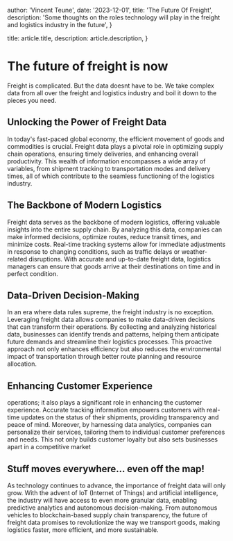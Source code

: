 
  author: 'Vincent Teune',
  date: '2023-12-01',
  title: 'The Future Of Freight',
  description:
    'Some thoughts on the roles technology will play in the freight and logistics industry in the future',
}

  title: article.title,
  description: article.description,
}


# The future of freight is now

Freight is complicated. But the data doesnt have to be.
We take complex data from all over the freight and logistics industry and boil it down to the pieces you need.

## Unlocking the Power of Freight Data

In today's fast-paced global economy,
the efficient movement of goods and commodities is crucial.
Freight data plays a pivotal role in optimizing supply chain operations, ensuring timely deliveries, and enhancing overall productivity.
This wealth of information encompasses a wide array of variables, from shipment tracking to transportation modes and delivery times,
all of which contribute to the seamless functioning of the logistics industry.

## The Backbone of Modern Logistics

Freight data serves as the backbone of modern logistics,
offering valuable insights into the entire supply chain. By analyzing this data, companies
can make informed decisions, optimize routes, reduce transit times, and minimize costs. Real-time
tracking systems allow for immediate adjustments in response to changing conditions, such as traffic
delays or weather-related disruptions. With accurate and up-to-date freight data, logistics managers can
ensure that goods arrive at their destinations on time and in perfect condition.

## Data-Driven Decision-Making

In an era where data rules supreme, the freight industry
is no exception. Leveraging freight data allows companies to make data-driven decisions that can
transform their operations. By collecting and analyzing historical data, businesses can identify trends
and patterns, helping them anticipate future demands and streamline their logistics processes. This proactive
approach not only enhances efficiency but also reduces the environmental impact of transportation through better
route planning and resource allocation.

## Enhancing Customer Experience

operations; it also plays a significant role in enhancing the customer experience.
Accurate tracking information empowers customers with real-time updates on the status
of their shipments, providing transparency and peace of mind. Moreover, by harnessing data
analytics, companies can personalize their services, tailoring them to individual customer
preferences and needs. This not only builds customer loyalty but also sets businesses apart in a
competitive market

## Stuff moves everywhere... even off the map!

As technology continues to advance, the importance of
freight data will only grow. With the advent of IoT (Internet of Things) and artificial
intelligence, the industry will have access to even more granular data, enabling predictive
analytics and autonomous decision-making. From autonomous vehicles to blockchain-based supply chain transparency,
the future of freight data promises to revolutionize the way we transport goods, making logistics faster, more efficient,
and more sustainable.
